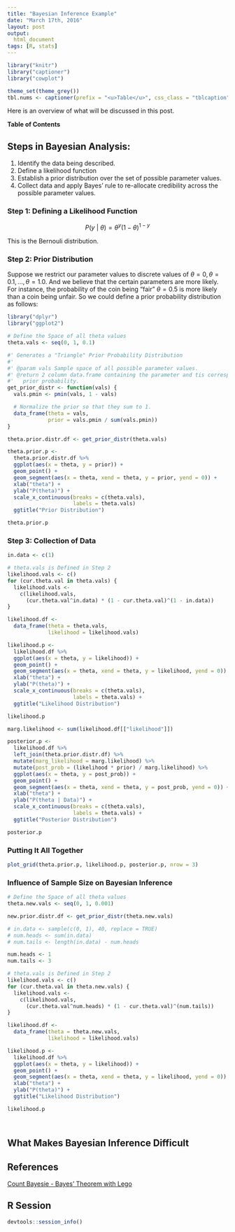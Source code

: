 ```yaml
---
title: "Bayesian Inference Example"
date: "March 17th, 2016"
layout: post
output:
  html_document
tags: [R, stats]
---
```


```r
library("knitr")
library("captioner")
library("cowplot")

theme_set(theme_grey())
tbl.nums <- captioner(prefix = "<u>Table</u>", css_class = "tblcaption")
```

Here is an overview of what will be discussed in this post.

**Table of Contents**

<ul data-toc="body" data-toc-headings="h2,h3"></ul>

## Steps in Bayesian Analysis:

1. Identify the data being described.
1. Define a likelihood function
1. Establish a prior distribution over the set of possible parameter values.
1. Collect data and apply Bayes' rule to re-allocate credibility across the possible parameter values.

### Step 1: Defining a Likelihood Function

<div>
$$P(y\ |\ \theta) = \theta^{y}(1 - \theta)^{1 - y}$$
</div>

This is the Bernouli distribution.

### Step 2: Prior Distribution

Suppose we restrict our parameter values to discrete values of <span class="inlinecode">$\theta = 0, \theta = 0.1, ..., \theta = 1.0$</span>. And we believe that the certain parameters are more likely. For instance, the probability of the coin being "fair" <span class="inlinecode">$\theta = 0.5$</span> is more likely than a coin being unfair. So we could define a prior probability distribution as follows:

```r
library("dplyr")
library("ggplot2")

# Define the Space of all theta values
theta.vals <- seq(0, 1, 0.1)

#' Generates a "Triangle" Prior Probability Distribution
#'
#' @param vals Sample space of all possible parameter values.
#' @return 2 column data.frame containing the parameter and tis corresponding
#'   prior probability.
get_prior_distr <- function(vals) {
  vals.pmin <- pmin(vals, 1 - vals)

  # Normalize the prior so that they sum to 1.
  data_frame(theta = vals,
             prior = vals.pmin / sum(vals.pmin))
}

theta.prior.distr.df <- get_prior_distr(theta.vals)

theta.prior.p <- 
  theta.prior.distr.df %>%
  ggplot(aes(x = theta, y = prior)) +
  geom_point() +
  geom_segment(aes(x = theta, xend = theta, y = prior, yend = 0)) +
  xlab("theta") +
  ylab("P(theta)") +
  scale_x_continuous(breaks = c(theta.vals),
                     labels = theta.vals) 
  ggtitle("Prior Distribution")

theta.prior.p
```

### Step 3: Collection of Data

```r
in.data <- c(1)

# theta.vals is Defined in Step 2
likelihood.vals <- c()
for (cur.theta.val in theta.vals) {
  likelihood.vals <- 
    c(likelihood.vals, 
      (cur.theta.val^in.data) * (1 - cur.theta.val)^(1 - in.data))
}

likelihood.df <- 
  data_frame(theta = theta.vals,
             likelihood = likelihood.vals)

likelihood.p <- 
  likelihood.df %>%
  ggplot(aes(x = theta, y = likelihood)) +
  geom_point() +
  geom_segment(aes(x = theta, xend = theta, y = likelihood, yend = 0)) +
  xlab("theta") +
  ylab("P(theta)") +
  scale_x_continuous(breaks = c(theta.vals),
                     labels = theta.vals) +
  ggtitle("Likelihood Distribution")

likelihood.p
```

```r
marg.likelihood <- sum(likelihood.df[["likelihood"]])

posterior.p <- 
  likelihood.df %>%
  left_join(theta.prior.distr.df) %>%
  mutate(marg_likelihood = marg.likelihood) %>%
  mutate(post_prob = (likelihood * prior) / marg.likelihood) %>%
  ggplot(aes(x = theta, y = post_prob)) +
  geom_point() +
  geom_segment(aes(x = theta, xend = theta, y = post_prob, yend = 0)) +
  xlab("theta") +
  ylab("P(theta | Data)") +
  scale_x_continuous(breaks = c(theta.vals),
                     labels = theta.vals) +
  ggtitle("Posterior Distribution")

posterior.p
```

### Putting It All Together

```r
plot_grid(theta.prior.p, likelihood.p, posterior.p, nrow = 3)
```

### Influence of Sample Size on Bayesian Inference

```r
# Define the Space of all theta values
theta.new.vals <- seq(0, 1, 0.001)

new.prior.distr.df <- get_prior_distr(theta.new.vals)

# in.data <- sample(c(0, 1), 40, replace = TRUE)
# num.heads <- sum(in.data)
# num.tails <- length(in.data) - num.heads

num.heads <- 1
num.tails <- 3

# theta.vals is Defined in Step 2
likelihood.vals <- c()
for (cur.theta.val in theta.new.vals) {
  likelihood.vals <- 
    c(likelihood.vals, 
      (cur.theta.val^num.heads) * (1 - cur.theta.val)^(num.tails))
}

likelihood.df <- 
  data_frame(theta = theta.new.vals,
             likelihood = likelihood.vals)

likelihood.p <- 
  likelihood.df %>%
  ggplot(aes(x = theta, y = likelihood)) +
  geom_point() +
  geom_segment(aes(x = theta, xend = theta, y = likelihood, yend = 0)) +
  xlab("theta") +
  ylab("P(theta)") +
  ggtitle("Likelihood Distribution")

likelihood.p




```


## What Makes Bayesian Inference Difficult



## References

 [Count Bayesie - Bayes' Theorem with Lego](https://www.countbayesie.com/blog/2015/2/18/bayes-theorem-with-lego)

## R Session

```r
devtools::session_info()
```

